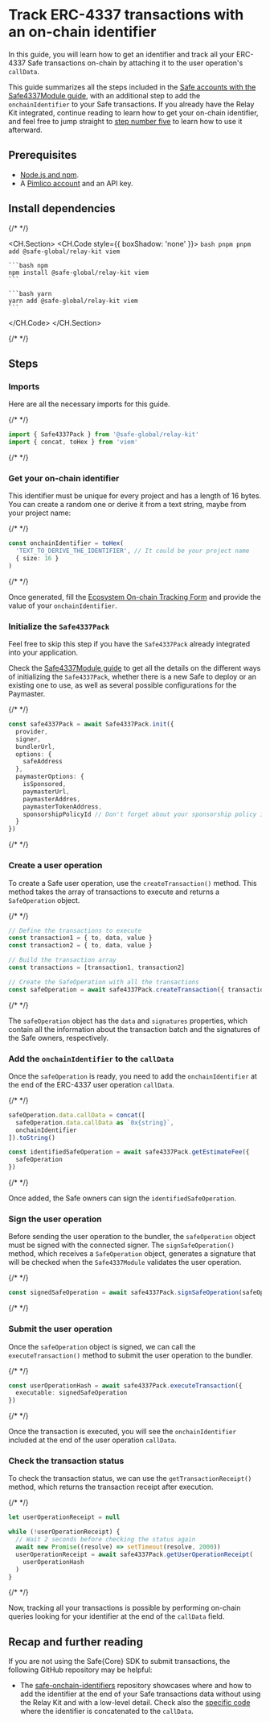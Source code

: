 
# Track ERC-4337 transactions with an on-chain identifier

In this guide, you will learn how to get an identifier and track all your ERC-4337 Safe transactions on-chain by attaching it to the user operation's `callData`.

This guide summarizes all the steps included in the [Safe accounts with the Safe4337Module guide](./4337-safe-sdk.mdx), with an additional step to add the `onchainIdentifier` to your Safe transactions. If you already have the Relay Kit integrated, continue reading to learn how to get your on-chain identifier, and feel free to jump straight to [step number five](#add-the-onchainidentifier-to-the-calldata) to learn how to use it afterward.

## Prerequisites

- [Node.js and npm](https://docs.npmjs.com/downloading-and-installing-node-js-and-npm).
- A [Pimlico account](https://dashboard.pimlico.io) and an API key.

## Install dependencies

{/* <!-- vale off --> */}

<CH.Section>
  <CH.Code style={{ boxShadow: 'none' }}>
    ```bash pnpm
    pnpm add @safe-global/relay-kit viem
    ```

    ```bash npm
    npm install @safe-global/relay-kit viem
    ```

    ```bash yarn
    yarn add @safe-global/relay-kit viem
    ```
  </CH.Code>
</CH.Section>

{/* <!-- vale on --> */}

## Steps

<Steps>

  ### Imports

  Here are all the necessary imports for this guide.

  {/* <!-- vale off --> */}

  ```typescript
  import { Safe4337Pack } from '@safe-global/relay-kit'
  import { concat, toHex } from 'viem'
  ```

  {/* <!-- vale on --> */}

  ### Get your on-chain identifier

  This identifier must be unique for every project and has a length of 16 bytes. You can create a random one or derive it from a text string, maybe from your project name:

  {/* <!-- vale off --> */}

  ```typescript
  const onchainIdentifier = toHex(
    'TEXT_TO_DERIVE_THE_IDENTIFIER', // It could be your project name
    { size: 16 }
  )
  ```

  {/* <!-- vale on --> */}

  Once generated, fill the [Ecosystem On-chain Tracking Form](https://docs.google.com/forms/d/e/1FAIpQLSfHWSPbSQwmo0mbtuFFewfLvDEOvTxfuvEl7AHOyrFE_dqpwQ/viewform) and provide the value of your `onchainIdentifier`.

  ### Initialize the `Safe4337Pack`

  Feel free to skip this step if you have the `Safe4337Pack` already integrated into your application.

  Check the [Safe4337Module guide](./4337-safe-sdk.mdx#initialize-the-safe4337pack) to get all the details on the different ways of initializing the `Safe4337Pack`, whether there is a new Safe to deploy or an existing one to use, as well as several possible configurations for the Paymaster.

  {/* <!-- vale off --> */}

  ```typescript
  const safe4337Pack = await Safe4337Pack.init({
    provider,
    signer,
    bundlerUrl,
    options: {
      safeAddress
    },
    paymasterOptions: {
      isSponsored,
      paymasterUrl,
      paymasterAddres,
      paymasterTokenAddress,
      sponsorshipPolicyId // Don't forget about your sponsorship policy id
    }
  })
  ```

  {/* <!-- vale on --> */}

  ### Create a user operation

  To create a Safe user operation, use the `createTransaction()` method. This method takes the array of transactions to execute and returns a `SafeOperation` object.
  
  {/* <!-- vale off --> */}

  ```typescript
  // Define the transactions to execute
  const transaction1 = { to, data, value }
  const transaction2 = { to, data, value }

  // Build the transaction array
  const transactions = [transaction1, transaction2]

  // Create the SafeOperation with all the transactions
  const safeOperation = await safe4337Pack.createTransaction({ transactions })
  ```

  {/* <!-- vale on --> */}

  The `safeOperation` object has the `data` and `signatures` properties, which contain all the information about the transaction batch and the signatures of the Safe owners, respectively.

  ### Add the `onchainIdentifier` to the `callData`

  Once the `safeOperation` is ready, you need to add the `onchainIdentifier` at the end of the ERC-4337 user operation `callData`.

  {/* <!-- vale off --> */}

  ```typescript
  safeOperation.data.callData = concat([
    safeOperation.data.callData as `0x{string}`,
    onchainIdentifier
  ]).toString()

  const identifiedSafeOperation = await safe4337Pack.getEstimateFee({
    safeOperation
  })
  ```

  {/* <!-- vale on --> */}

  Once added, the Safe owners can sign the `identifiedSafeOperation`.

  ### Sign the user operation

  Before sending the user operation to the bundler, the `safeOperation` object must be signed with the connected signer. The `signSafeOperation()` method, which receives a `SafeOperation` object, generates a signature that will be checked when the `Safe4337Module` validates the user operation.

  {/* <!-- vale off --> */}

  ```typescript
  const signedSafeOperation = await safe4337Pack.signSafeOperation(safeOperation)
  ```

  {/* <!-- vale on --> */}

  ### Submit the user operation

  Once the `safeOperation` object is signed, we can call the `executeTransaction()` method to submit the user operation to the bundler.

  {/* <!-- vale off --> */}

  ```typescript
  const userOperationHash = await safe4337Pack.executeTransaction({
    executable: signedSafeOperation
  })
  ```

  {/* <!-- vale on --> */}

  Once the transaction is executed, you will see the `onchainIdentifier` included at the end of the user operation `callData`. 

  ### Check the transaction status

  To check the transaction status, we can use the `getTransactionReceipt()` method, which returns the transaction receipt after execution.

  {/* <!-- vale off --> */}

  ```typescript
  let userOperationReceipt = null

  while (!userOperationReceipt) {
    // Wait 2 seconds before checking the status again
    await new Promise((resolve) => setTimeout(resolve, 2000))
    userOperationReceipt = await safe4337Pack.getUserOperationReceipt(
      userOperationHash
    )
  }
  ```

  {/* <!-- vale on --> */}

  Now, tracking all your transactions is possible by performing on-chain queries looking for your identifier at the end of the `callData` field.

</Steps>

## Recap and further reading

If you are not using the Safe\{Core\} SDK to submit transactions, the following GitHub repository may be helpful:

- The [safe-onchain-identifiers](https://github.com/5afe/safe-onchain-identifiers) repository showcases where and how to add the identifier at the end of your Safe transactions data without using the Relay Kit and with a low-level detail. Check also the [specific code](https://github.com/5afe/safe-onchain-identifiers/blob/main/test/OnchainIdentifier.ts#L197-L217) where the identifier is concatenated to the `callData`.
